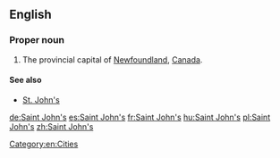==English==

===Proper noun===
{{en-proper noun|sg=[[Saint]] [[John]][['s|’s]]}}

# The provincial capital of [[Newfoundland]], [[Canada]].

====See also====
* [[St. John's]]

[[Category:en:Cities]]

[[de:Saint John's]]
[[es:Saint John's]]
[[fr:Saint John's]]
[[hu:Saint John's]]
[[pl:Saint John's]]
[[zh:Saint John's]]